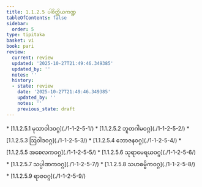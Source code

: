 ```yaml
---
title: 1.1.2.5 ပါစိတ္တိယကဏ္ဍ
tableOfContents: false
sidebar:
  order: 5
type: tipitaka
basket: vi
book: pari
review:
  current: review
  updated: '2025-10-27T21:49:46.349385'
  updated_by: ''
  notes: ''
  history:
  - state: review
    date: '2025-10-27T21:49:46.349385'
    updated_by: ''
    notes: ''
    previous_state: draft
---
```



<ReviewStatus review={frontmatter.review} showDetails={true} />

<HypothesisAnnotation frontmatter={frontmatter} />

<DynamicBreadcrumb />



<TableOfContents book="pari" section="1.1.2.5">
* [1.1.2.5.1 မုသာဝါဒဝဂ္ဂ](./1-1-2-5-1/)
* [1.1.2.5.2 ဘူတဂါမဝဂ္ဂ](./1-1-2-5-2/)
* [1.1.2.5.3 ဩဝါဒဝဂ္ဂ](./1-1-2-5-3/)
* [1.1.2.5.4 ဘောဇနဝဂ္ဂ](./1-1-2-5-4/)
* [1.1.2.5.5 အစေလကဝဂ္ဂ](./1-1-2-5-5/)
* [1.1.2.5.6 သုရာမေရယဝဂ္ဂ](./1-1-2-5-6/)
* [1.1.2.5.7 သပ္ပါဏကဝဂ္ဂ](./1-1-2-5-7/)
* [1.1.2.5.8 သဟဓမ္မိကဝဂ္ဂ](./1-1-2-5-8/)
* [1.1.2.5.9 ရာဇဝဂ္ဂ](./1-1-2-5-9/)
</TableOfContents>